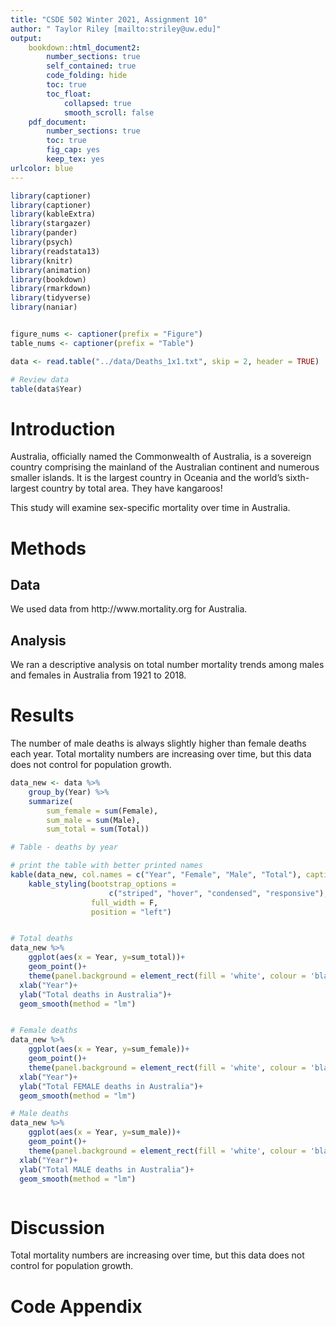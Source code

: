 ---
title: "CSDE 502 Winter 2021, Assignment 10"
author: " Taylor Riley [mailto:striley@uw.edu]"
output: 
    bookdown::html_document2:
        number_sections: true
        self_contained: true
        code_folding: hide
        toc: true
        toc_float:
            collapsed: true
            smooth_scroll: false
    pdf_document:
        number_sections: true
        toc: true
        fig_cap: yes
        keep_tex: yes
urlcolor: blue 
---

```{r, include = F}
library(captioner)
library(captioner)
library(kableExtra)
library(stargazer)
library(pander)
library(psych)
library(readstata13)
library(knitr)
library(animation)
library(bookdown)
library(rmarkdown)
library(tidyverse)
library(naniar)


figure_nums <- captioner(prefix = "Figure")
table_nums <- captioner(prefix = "Table")

data <- read.table("../data/Deaths_1x1.txt", skip = 2, header = TRUE)

# Review data
table(data$Year)

```

# Introduction 

Australia, officially named the Commonwealth of Australia, is a sovereign country comprising the mainland of the Australian continent and numerous smaller islands. It is the largest country in Oceania and the world's sixth-largest country by total area. They have kangaroos!

This study will examine sex-specific mortality over time in Australia.


# Methods

## Data

We used data from http://www.mortality.org for Australia. 


## Analysis

We ran a descriptive analysis on total number mortality trends among males and females in Australia from 1921 to 2018. 


# Results


The number of male deaths is always slightly higher than female deaths each year. Total mortality numbers are increasing over time, but this data does not control for population growth. 

```{r, echo = F, message = F, warning = F}

data_new <- data %>%
    group_by(Year) %>%
    summarize(
        sum_female = sum(Female),
        sum_male = sum(Male),
        sum_total = sum(Total))

# Table - deaths by year

# print the table with better printed names
kable(data_new, col.names = c("Year", "Female", "Male", "Total"), caption = "Total deaths in Australia, by sex and total") %>% 
    kable_styling(bootstrap_options = 
                      c("striped", "hover", "condensed", "responsive"), 
                  full_width = F, 
                  position = "left")


# Total deaths 
data_new %>%
    ggplot(aes(x = Year, y=sum_total))+
    geom_point()+
    theme(panel.background = element_rect(fill = 'white', colour = 'black'))+  
  xlab("Year")+
  ylab("Total deaths in Australia")+
  geom_smooth(method = "lm")


# Female deaths 
data_new %>%
    ggplot(aes(x = Year, y=sum_female))+
    geom_point()+
    theme(panel.background = element_rect(fill = 'white', colour = 'black'))+  
  xlab("Year")+
  ylab("Total FEMALE deaths in Australia")+
  geom_smooth(method = "lm")

# Male deaths 
data_new %>%
    ggplot(aes(x = Year, y=sum_male))+
    geom_point()+
    theme(panel.background = element_rect(fill = 'white', colour = 'black'))+  
  xlab("Year")+
  ylab("Total MALE deaths in Australia")+
  geom_smooth(method = "lm")



```


# Discussion 


Total mortality numbers are increasing over time, but this data does not control for population growth. 







# Code Appendix 
```{r, ref.label=knitr::all_labels(),echo=TRUE,eval=FALSE}
```